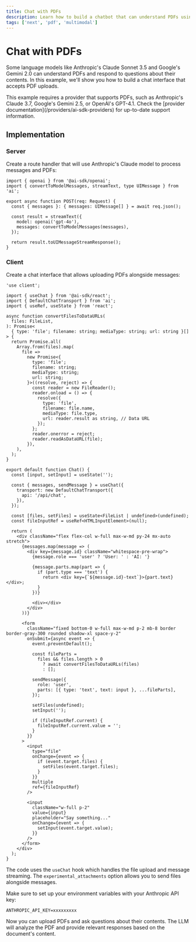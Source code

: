 ```yaml
---
title: Chat with PDFs
description: Learn how to build a chatbot that can understand PDFs using the AI SDK and Next.js
tags: ['next', 'pdf', 'multimodal']
---
```


# Chat with PDFs

Some language models like Anthropic's Claude Sonnet 3.5 and Google's Gemini 2.0 can understand PDFs and respond to questions about their contents. In this example, we'll show you how to build a chat interface that accepts PDF uploads.

<Note>
  This example requires a provider that supports PDFs, such as Anthropic's
  Claude 3.7, Google's Gemini 2.5, or OpenAI's GPT-4.1. Check the [provider
  documentation](/providers/ai-sdk-providers) for up-to-date support
  information.
</Note>

## Implementation

### Server

Create a route handler that will use Anthropic's Claude model to process messages and PDFs:

```tsx filename="app/api/chat/route.ts"
import { openai } from '@ai-sdk/openai';
import { convertToModelMessages, streamText, type UIMessage } from 'ai';

export async function POST(req: Request) {
  const { messages }: { messages: UIMessage[] } = await req.json();

  const result = streamText({
    model: openai('gpt-4o'),
    messages: convertToModelMessages(messages),
  });

  return result.toUIMessageStreamResponse();
}
```

### Client

Create a chat interface that allows uploading PDFs alongside messages:

```tsx filename="app/page.tsx"
'use client';

import { useChat } from '@ai-sdk/react';
import { DefaultChatTransport } from 'ai';
import { useRef, useState } from 'react';

async function convertFilesToDataURLs(
  files: FileList,
): Promise<
  { type: 'file'; filename: string; mediaType: string; url: string }[]
> {
  return Promise.all(
    Array.from(files).map(
      file =>
        new Promise<{
          type: 'file';
          filename: string;
          mediaType: string;
          url: string;
        }>((resolve, reject) => {
          const reader = new FileReader();
          reader.onload = () => {
            resolve({
              type: 'file',
              filename: file.name,
              mediaType: file.type,
              url: reader.result as string, // Data URL
            });
          };
          reader.onerror = reject;
          reader.readAsDataURL(file);
        }),
    ),
  );
}

export default function Chat() {
  const [input, setInput] = useState('');

  const { messages, sendMessage } = useChat({
    transport: new DefaultChatTransport({
      api: '/api/chat',
    }),
  });

  const [files, setFiles] = useState<FileList | undefined>(undefined);
  const fileInputRef = useRef<HTMLInputElement>(null);

  return (
    <div className="flex flex-col w-full max-w-md py-24 mx-auto stretch">
      {messages.map(message => (
        <div key={message.id} className="whitespace-pre-wrap">
          {message.role === 'user' ? 'User: ' : 'AI: '}

          {message.parts.map(part => {
            if (part.type === 'text') {
              return <div key={`${message.id}-text`}>{part.text}</div>;
            }
          })}

          <div></div>
        </div>
      ))}

      <form
        className="fixed bottom-0 w-full max-w-md p-2 mb-8 border border-gray-300 rounded shadow-xl space-y-2"
        onSubmit={async event => {
          event.preventDefault();

          const fileParts =
            files && files.length > 0
              ? await convertFilesToDataURLs(files)
              : [];

          sendMessage({
            role: 'user',
            parts: [{ type: 'text', text: input }, ...fileParts],
          });

          setFiles(undefined);
          setInput('');

          if (fileInputRef.current) {
            fileInputRef.current.value = '';
          }
        }}
      >
        <input
          type="file"
          onChange={event => {
            if (event.target.files) {
              setFiles(event.target.files);
            }
          }}
          multiple
          ref={fileInputRef}
        />

        <input
          className="w-full p-2"
          value={input}
          placeholder="Say something..."
          onChange={event => {
            setInput(event.target.value);
          }}
        />
      </form>
    </div>
  );
}
```

The code uses the `useChat` hook which handles the file upload and message streaming. The `experimental_attachments` option allows you to send files alongside messages.

Make sure to set up your environment variables with your Anthropic API key:

```env filename=".env.local"
ANTHROPIC_API_KEY=xxxxxxxxx
```

Now you can upload PDFs and ask questions about their contents. The LLM will analyze the PDF and provide relevant responses based on the document's content.
